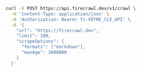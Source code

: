 ```bash cURL
curl -X POST https://api.firecrawl.dev/v1/crawl \
  -H 'Content-Type: application/json' \
  -H 'Authorization: Bearer fc-VOTRE_CLE_API' \
  -d '{
    "url": "https://firecrawl.dev",
    "limit": 100,
    "scrapeOptions": {
      "formats": ["markdown"],
      "maxAge": 3600000
    }
  }'
```
